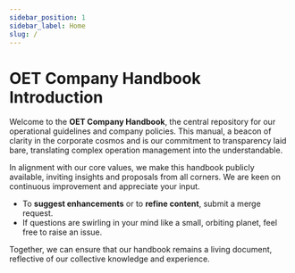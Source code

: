 ```yaml
---
sidebar_position: 1
sidebar_label: Home
slug: /
---
```


# OET Company Handbook Introduction

Welcome to the **OET Company Handbook**, the central repository for our operational guidelines and company policies. This manual, a beacon of clarity in the corporate cosmos and is our commitment to transparency laid bare, translating complex operation management into the understandable.

In alignment with our core values, we make this handbook publicly available, inviting insights and proposals from all corners. We are keen on continuous improvement and appreciate your input.

- To **suggest enhancements** or to **refine content**, submit a merge request.
- If questions are swirling in your mind like a small, orbiting planet, feel free to raise an issue.

Together, we can ensure that our handbook remains a living document, reflective of our collective knowledge and experience.

